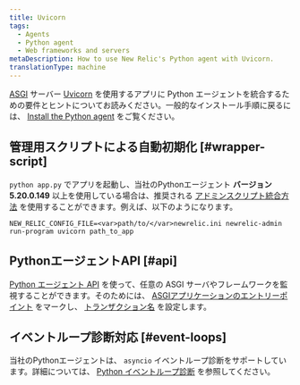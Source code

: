 ```yaml
---
title: Uvicorn
tags:
  - Agents
  - Python agent
  - Web frameworks and servers
metaDescription: How to use New Relic's Python agent with Uvicorn.
translationType: machine
---
```


[ASGI](https://asgi.readthedocs.io/en/latest/) サーバー [Uvicorn](https://www.uvicorn.org/) を使用するアプリに Python エージェントを統合するための要件とヒントについてお読みください。一般的なインストール手順に戻るには、 [Install the Python agent](/docs/agents/python-agent/installation-configuration/python-agent-installation) をご覧ください。

## 管理用スクリプトによる自動初期化 [#wrapper-script]

`python app.py` でアプリを起動し、当社のPythonエージェント **バージョン5.20.0.149** 以上を使用している場合は、推奨される [アドミンスクリプト統合方法](/docs/agents/python-agent/installation-configuration/python-agent-installation#integration) を使用することができます。例えば、以下のようになります。

```
NEW_RELIC_CONFIG_FILE=<var>path/to/</var>newrelic.ini newrelic-admin run-program uvicorn path_to_app
```

## PythonエージェントAPI [#api]

[Python エージェント API](/docs/agents/python-agent/python-agent-api) を使って、任意の ASGI サーバやフレームワークを監視することができます。そのためには、 [ASGIアプリケーションのエントリーポイント](/docs/agents/python-agent/python-agent-api/asgiapplication-python-agent-api) をマークし、 [トランザクション名](/docs/agents/python-agent/python-agent-api/settransactionname-python-agent-api) を設定します。

## イベントループ診断対応 [#event-loops]

当社のPythonエージェントは、 `asyncio` イベントループ診断をサポートしています。詳細については、 [Python イベントループ診断](/docs/agents/python-agent/supported-features/python-event-loop-diagnostics) を参照してください。